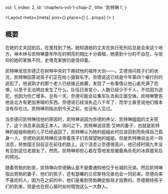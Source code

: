 
  vol: 1,
  index: 2,
  id: 'chapters-vol-1-chap-2',
  title: '凯特琳 I',
}

  <Layout
    meta={meta}
    pov={<WikiLink name="凯特琳·徒利" />}
    place={<WikiLink name="临冬城" />}
    {...props}
  />
)

## 概要

<WikiLink name="凯特琳·史塔克" linkName="凯特琳·徒利" />在她的丈夫<WikiLink name="艾德" />回到<WikiLink name="临冬城" />后，在<WikiLink name="神木林" />里找到了他。她知道她的丈夫在执行死刑后总是会来这个地方。神木林与凯特琳童年所在的明亮的<WikiLink name="奔流城" />相比十分昏暗，她感到十分的不自在。与信仰<WikiLink name="七神" />的她的家族不同，史塔克家族仍是信仰着<WikiLink name="旧神" />。

凯特琳发现奈德正在树林中央的<WikiLink name="心树" />下擦拭他的祖传大剑——<WikiLink name="寒冰" />。艾德询问孩子们的状况，凯特琳回答说孩子们正在给小狼取名字。奈德说这已经是今年第四个被行刑的逃犯了，他说刚才的那个老人已经接近疯癫，发现了一些事情让他心底充满了恐惧，以至于无法明白发生了什么。<WikiLink name="守夜人" />队伍日渐变小，人数已经少于千人，不仅因为逃犯，也因为伤亡增多。总有一天，奈德可能会征集军队去和<WikiLink name="曼斯·雷德" />正面交锋。凯特琳警告他说<WikiLink name="长城" linkName="绝境长城" />北方有更加黑暗的东西。奈德说<WikiLink name="异鬼" />已经消失近八千年了，而<WikiLink name="鲁温" />学士甚至说他们根本没有存在过。凯特琳则指出到今天之前，也没有人见过<WikiLink name="冰原狼" />。

<Illustration
  width="40vw"
  src="https://awoiaf.westeros.org/images/0/0b/Ned_%26_Ice.jpg"
  desc="艾德在擦拭寒冰"
/>

当奈德问凯特琳找他的原因时，凯特琳说因为奈德的养父、凯特琳姐姐的丈夫<WikiLink name="琼恩·艾林" />死了。这个消息来自<WikiLink name="劳勃" />国王本人。询问之下，凯特琳说琼恩·艾林的妻子，也就是凯特琳的姐姐<WikiLink name="莱莎·艾林" linkName="莱莎·徒利" />和她的儿子已经返回了<WikiLink name="鹰巢城" />，凯特琳认为她的姐姐此时应该回到<WikiLink name="奔流城" />而免得自己孤身一人。奈德劝说凯特琳应该带着孩子们去探望她的姐姐，但是凯特琳说出另一则消息，劳勃国王目前正在前往<WikiLink name="临冬城" />的路上。这个消息让奈德很高兴，他已经时隔九年没有见到这位老朋友了。然而，凯特琳却担心着在雪地发现被鹿角杀死的冰原狼背后的预兆。

随着劳勃的到来，凯特琳向奈德确认是不是要通知他位于长城的兄弟<WikiLink name="班扬" linkName="班扬·史塔克" />。然后凯特琳指出劳勃的妻子<WikiLink name="瑟曦·兰尼斯特" />、他们的孩子，还有瑟曦的兰尼斯特兄弟也会一同前来。奈德向来不喜欢<WikiLink name="兰尼斯特家族" />的人，因为在之前的<WikiLink name="战争" linkName="篡夺者战争" />中，他们是看到劳勃确定胜局才投靠的。奈德期待孩子们的到来，但是也在担心届时如何喂饱这么一大群人。
